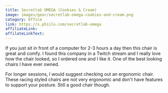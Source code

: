 ```yaml
---
title: Secretlab OMEGA (Cookies & Cream)
image: images/gear/secretlab-omega-cookies-and-cream.png
category: Office
link: https://s.phiilu.com/secretlab-omega
affiliateLink:
affilateLinkText:
---
```


If you just sit in front of a computer for 2-3 hours a day then this chair is great and comfy. I found this company in a Twitch stream and I really love how the chair looked, so I ordered one and I like it. One of the best looking chairs I have ever owned.

For longer sessions, I would suggest checking out an ergonomic chair. These racing styled chairs are not very ergonomic and don't have features to support your posture. Still a good chair though.
